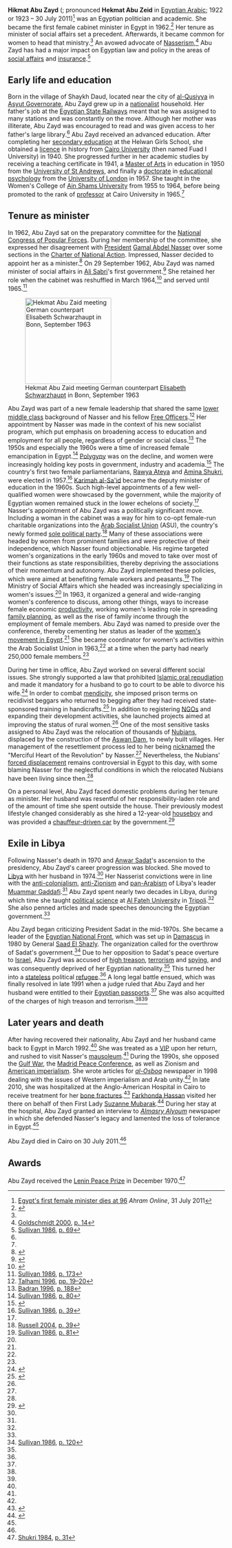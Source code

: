 '''Hikmat Abu Zayd''' ({{Langx|ar|حكمت أبو زيد}}; pronounced '''Hekmat Abu Zeid''' in [[Egyptian Arabic]]; 1922 or 1923 – 30 July 2011){{ref label|Birth|N|2}}<ref name=ahr11>[http://english.ahram.org.eg/NewsContent/1/64/17747/Egypt/Politics-/Egypts-first-female-minister-dies-at-.aspx Egypt's first female minister dies at 96] ''Ahram Online'', 31 July 2011</ref> was an Egyptian politician and academic. She became the first female cabinet minister in Egypt in 1962.<ref>{{Cite web|url=http://www.sis.gov.eg/En/Story.aspx?sid=2259|title=Women in the Executive Authority|publisher=Egypt State Information Service|accessdate=27 February 2011}}</ref> Her tenure as minister of social affairs set a precedent. Afterwards, it became common for women to head that ministry.<ref name="Badran"/> An avowed advocate of [[Nasserism]],<ref name="Goldschmidt">[[#Gol00|Goldschmidt 2000]], [https://books.google.com/books?id=p3J6IS8t74QC&pg=PA14 p. 14]</ref> Abu Zayd has had a major impact on Egyptian law and policy in the areas of [[Social work|social affairs]] and [[Social insurance|insurance]].<ref>[[#Sul86|Sullivan 1986]], [https://books.google.com/books?id=Y900ymkaKX4C&pg=PA69 p. 69]</ref>

==Early life and education==
Born in the village of Shaykh Daud, located near the city of [[Cusae|al-Qusiyya]] in [[Asyut Governorate]], Abu Zayd grew up in a [[Egyptian nationalism|nationalist]] household. Her father's job at the [[Egyptian National Railways|Egyptian State Railways]] meant that he was assigned to many stations and was constantly on the move. Although her mother was illiterate, Abu Zayd was encouraged to read and was given access to her father's large library.<ref name="Goldschmidt"/>
Abu Zayd received an advanced education. After completing her [[secondary education]] at the Helwan Girls School, she obtained a [[Licentiate (degree)|licence]] in history from [[Cairo University]] (then named Fuad I University) in 1940. She progressed further in her academic studies by receiving a teaching certificate in 1941, a [[Master of Arts]] in education in 1950 from the [[University of St Andrews]], and finally a [[doctorate]] in [[educational psychology]] from the [[University of London]] in 1957. She taught in the Women's College of [[Ain Shams University]] from 1955 to 1964, before being promoted to the rank of [[Professor#Egypt|professor]] at Cairo University in 1965.<ref name="Goldschmidt"/>

==Tenure as minister==
In 1962, Abu Zayd sat on the preparatory committee for the [[National Congress of Popular Forces]]. During her membership of the committee, she expressed her disagreement with [[President of Egypt|President]] [[Gamal Abdel Nasser]] over some sections in the [[Charter of National Action]]. Impressed, Nasser decided to appoint her as a minister.<ref name="Turki">{{Cite journal|last=Turki|first=Sayyed|date=8 December 2010|title=الوزيرة حكمت قلب الثورة الرحيم|trans-title=Minister Hikmat, the Merciful Heart of the Revolution|journal=[[Almasry Alyoum]]|issue=2369|language=Arabic|accessdate=27 February 2011|url=http://www.almasry-alyoum.com/article2.aspx?ArticleID=280253|url-status=dead|archiveurl=https://web.archive.org/web/20110707115053/http://www.almasry-alyoum.com/article2.aspx?ArticleID=280253|archivedate=7 July 2011}}</ref> On 29 September 1962, Abu Zayd was named minister of social affairs in [[Ali Sabri]]'s first government.<ref>{{Cite web |url=http://modernegypt.bibalex.org/TxtViewer/TextViewer.aspx?ID=23739&type=Document |title=Presidential Decree Appointing Hikmat Abu Zayd as Minister of Social Affairs in Ali Sabri's First Government|date=29 September 1962 |work=Memory of Modern Egypt Digital Archive|publisher=[[Bibliotheca Alexandrina]]|language=Arabic|accessdate=27 February 2011}}</ref> She retained her role when the cabinet was reshuffled in March 1964,<ref>{{Cite web |url=http://modernegypt.bibalex.org/TxtViewer/TextViewer.aspx?ID=23740&type=Document|title=Presidential Decree Appointing Hikmat Abu Zayd as Minister of Social Affairs in Ali Sabri's Second Government |date=25 March 1964|work=Memory of Modern Egypt Digital Archive |publisher=[[Bibliotheca Alexandrina]]|language=Arabic|accessdate=27 February 2011}}</ref> and served until 1965.<ref>[[#Sul86|Sullivan 1986]], [https://books.google.com/books?id=Y900ymkaKX4C&pg=PA173 p. 173]</ref>

[[File:Bundesarchiv B 145 Bild-F016393-0020, Bonn, Schwarzhaupt empfängt Ministerin aus Ägypten.jpg|thumb|right|200px|Hekmat Abu Zaid meeting German counterpart [[Elisabeth Schwarzhaupt]] in Bonn, September 1963]]

Abu Zayd was part of a new female leadership that shared the same [[lower middle class]] background of Nasser and his fellow [[Free Officers Movement (Egypt)|Free Officers]].<ref name="Talhami">[[#Tal96|Talhami 1996]], [https://books.google.com/books?id=1vjXmi5emY4C&pg=PA19 pp. 19–20]</ref> Her appointment by Nasser was made in the context of his new socialist program, which put emphasis on broadening access to education and employment for all people, regardless of gender or social class.<ref name="Badran">[[#Bad96|Badran 1996]], [https://books.google.com/books?id=Vrw8WGOmscAC&pg=PA188 p. 188]</ref> The 1950s and especially the 1960s were a time of increased female emancipation in Egypt.<ref>[[#Sul86|Sullivan 1986]], [https://books.google.com/books?id=Y900ymkaKX4C&pg=PA80 p. 80]</ref> [[Polygyny]] was on the decline, and women were increasingly holding key posts in government, industry and academia.<ref name="Gazette 1963">{{Cite news |title=Egypt's Women Most Emancipated in Region |url=https://news.google.com/newspapers?id=DJMtAAAAIBAJ&sjid=CZ4FAAAAIBAJ&pg=7248,4152464|agency=[[Reuters]]|newspaper=[[The Gazette (Montreal)|The Gazette]]|date=21 October 1963|page=10|accessdate=27 February 2011}}</ref> The country's first two female parliamentarians, [[Rawya Ateya]] and [[Amina Shukri]], were elected in 1957.<ref>[[#Sul86|Sullivan 1986]], [https://books.google.com/books?id=Y900ymkaKX4C&pg=PA39 p. 39]</ref> [[Karimah al-Sa'id]] became the deputy minister of education in the 1960s. Such high-level appointments of a few well-qualified women were showcased by the government, while the majority of Egyptian women remained stuck in the lower echelons of society.<ref name="Badran"/>
Nasser's appointment of Abu Zayd was a politically significant move. Including a woman in the cabinet was a way for him to co-opt female-run charitable organizations into the [[Arab Socialist Union (Egypt)|Arab Socialist Union]] (ASU), the country's newly formed [[One-party state|sole political party]].<ref>[[#Rus04|Russell 2004]], [https://archive.org/details/encyclopediaofmo00phil_2 <!-- quote=co-opt. --> p. 39]</ref> Many of these associations were headed by women from prominent families and were protective of their independence, which Nasser found objectionable. His regime targeted women's organizations in the early 1960s and moved to take over most of their functions as state responsibilities, thereby depriving the associations of their momentum and autonomy. Abu Zayd implemented these policies, which were aimed at benefiting female workers and peasants.<ref>[[#Sul86|Sullivan 1986]], [https://books.google.com/books?id=Y900ymkaKX4C&pg=PA81 p. 81]</ref> The Ministry of Social Affairs which she headed was increasingly specializing in women's issues.<ref name="Talhami"/> In 1963, it organized a general and wide-ranging women's conference to discuss, among other things, ways to increase female economic [[productivity]], working women's leading role in spreading [[family planning]], as well as the rise of family income through the employment of female members. Abu Zayd was named to preside over the conference, thereby cementing her status as leader of the [[Feminism in Egypt|women's movement in Egypt]].<ref name="Talhami"/> She became coordinator for women's activities within the Arab Socialist Union in 1963,<ref name="Goldschmidt"/> at a time when the party had nearly 250,000 female members.<ref name="Gazette 1963"/>

During her time in office, Abu Zayd worked on several different social issues. She strongly supported a law that prohibited [[Divorce (Islamic)|Islamic oral repudiation]] and made it mandatory for a husband to go to court to be able to divorce his wife.<ref>{{Cite news|title=Egypt's Divorce Law May Be Changed|url=https://news.google.com/newspapers?id=KGQhAAAAIBAJ&sjid=5YYFAAAAIBAJ&pg=3989,4125145|agency=[[Associated Press]]|newspaper=[[Tri-City Herald]]|date=29 January 1964|page=20|accessdate=27 February 2011}}{{Dead link|date=March 2024 |bot=InternetArchiveBot |fix-attempted=yes }}</ref> In order to combat [[Begging|mendicity]], she imposed prison terms on recidivist beggars who returned to begging after they had received state-sponsored training in handicrafts.<ref>{{Cite news |title=Prison Eyed for Beggars |url=https://news.google.com/newspapers?id=ltxXAAAAIBAJ&sjid=5OgDAAAAIBAJ&pg=3156,3756081 |agency=[[Reuters]] |newspaper=[[The Spokesman-Review]]|date=29 November 1964|page=16 |accessdate=27 February 2011}}</ref> In addition to registering [[Non-governmental organization|NGO]]s and expanding their development activities, she launched projects aimed at improving the status of rural women.<ref name="Noureddine"/> One of the most sensitive tasks assigned to Abu Zayd was the relocation of thousands of [[Nubian people|Nubians]], displaced by the construction of the [[Aswan Dam]], to newly built villages. Her management of the resettlement process led to her being [[nickname]]d the "Merciful Heart of the Revolution" by Nasser.<ref name="Turki"/> Nevertheless, the Nubians' [[Development-induced displacement|forced displacement]] remains controversial in Egypt to this day, with some blaming Nasser for the neglectful conditions in which the relocated Nubians have been living since then.<ref name="Noureddine"/>

On a personal level, Abu Zayd faced domestic problems during her tenure as minister. Her husband was resentful of her responsibility-laden role and of the amount of time she spent outside the house. Their previously modest lifestyle changed considerably as she hired a 12-year-old [[houseboy]] and was provided a [[Take-home vehicle|chauffeur-driven car]] by the government.<ref name="Gazette 1962">{{Cite news |title=Wife's Job Has Spouse Resentful|url=https://news.google.com/newspapers?id=xMAtAAAAIBAJ&sjid=Cp4FAAAAIBAJ&pg=6000,3285101 |agency=[[Reuters]]|newspaper=[[The Gazette (Montreal)|The Gazette]]|date=16 November 1962|page=9|accessdate=27 February 2011}}</ref>

==Exile in Libya==
Following Nasser's death in 1970 and [[Anwar Sadat]]'s ascension to the presidency, Abu Zayd's career progression was blocked. She moved to [[Libya]] with her husband in 1974.<ref name="Goldschmidt"/> Her Nasserist convictions were in line with the [[Anti-imperialism|anti-colonialism]], [[anti-Zionism]] and [[pan-Arabism]] of Libya's leader [[Muammar Gaddafi]].<ref name="Turki"/> Abu Zayd spent nearly two decades in Libya, during which time she taught [[political science]] at [[Al Fateh University]] in [[Tripoli, Libya|Tripoli]].<ref name="Noureddine"/> She also penned articles and made speeches denouncing the Egyptian government.<ref name="Goldschmidt"/>

Abu Zayd began criticizing President Sadat in the mid-1970s. She became a leader of the [[Egyptian National Front]], which was set up in [[Damascus]] in 1980 by General [[Saad El Shazly]]. The organization called for the overthrow of Sadat's government.<ref>[[#Sul86|Sullivan 1986]], [https://books.google.com/books?id=Y900ymkaKX4C&pg=PA120 p. 120]</ref> Due to her opposition to Sadat's peace overture to [[Israel]], Abu Zayd was accused of [[high treason]], [[terrorism]] and [[spying]], and was consequently deprived of her Egyptian nationality.<ref name="Turki"/> This turned her into a [[Statelessness|stateless]] political [[refugee]].<ref name="Noureddine"/> A long legal battle ensued, which was finally resolved in late 1991 when a judge ruled that Abu Zayd and her husband were entitled to their [[Egyptian passport]]s.<ref name="Goldschmidt"/> She was also acquitted of the charges of high treason and terrorism.<ref name="Turki"/><ref name="Noureddine"/>

==Later years and death==
After having recovered their nationality, Abu Zayd and her husband came back to Egypt in March 1992.<ref name="Goldschmidt"/> She was treated as a [[Very Important Person|VIP]] upon her return, and rushed to visit Nasser's [[mausoleum]].<ref name="Turki"/> During the 1990s, she opposed the [[Gulf War]], the [[Madrid Conference of 1991|Madrid Peace Conference]], as well as Zionism and [[American imperialism]]. She wrote articles for ''[[al-Osboa]]'' newspaper in 1998 dealing with the issues of Western imperialism and Arab unity.<ref name="Goldschmidt"/> In late 2010, she was hospitalized at the Anglo-American Hospital in Cairo to receive treatment for her [[bone fracture]]s.<ref name="Noureddine">{{Cite journal|last=Noureddine|first=Sarah|date=8 December 2010|title=المصري اليوم حاورتها على فراش المرض حكمت أبوزيد أول وزيرة مصرية: معظم الحركات السياسية الموجودة الآن سطحية.. وتعارض باندفاع غير مسؤول|trans-title=Almasry Alyoum interviewed her on her sickbed – Hikmat Abu Zayd, the first Egyptian female minister: Most current political movements are "superficial" and oppose with an "irresponsible" impulsiveness|journal=[[Almasry Alyoum]]|issue=2369|language=Arabic|accessdate=27 February 2011|url=http://www.almasry-alyoum.com/article2.aspx?ArticleID=280252|url-status=dead|archiveurl=https://web.archive.org/web/20110707115102/http://www.almasry-alyoum.com/article2.aspx?ArticleID=280252|archivedate=7 July 2011}}</ref> [[Farkhonda Hassan]] visited her there on behalf of then First Lady [[Suzanne Mubarak]].<ref>{{Cite journal|date=6 December 2010|title=قومي المرأة يطمئن على صحة د. حكمت أبوزيد|trans-title=National Council for Women reassured about Dr. Hikmat Abu Zayd's health condition|journal=[[Al Gomhuria]]|language=Arabic|accessdate=27 February 2011|url=http://www.gom.com.eg/index.php?action=news&id=76169|url-status=dead|archiveurl=https://web.archive.org/web/20110720131213/http://www.gom.com.eg/index.php?action=news&id=76169|archivedate=20 July 2011}}</ref> During her stay at the hospital, Abu Zayd granted an interview to ''[[Almasry Alyoum]]'' newspaper in which she defended Nasser's legacy and lamented the loss of tolerance in Egypt.<ref name="Noureddine"/>

Abu Zayd died in Cairo on 30 July 2011.<ref name=ahr11/>

==Awards==
Abu Zayd received the [[Lenin Peace Prize]] in December 1970.<ref>[[#Shu84|Shukri 1984]], [https://books.google.com/books?id=xF5mAAAAMAAJ&q=February+1974 p. 31]</ref>

